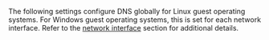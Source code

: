 <!-- Code generated from the comments of the GlobalDnsSettings struct in builder/vsphere/clone/step_customize.go; DO NOT EDIT MANUALLY -->

The following settings configure DNS globally for Linux guest operating systems.
For Windows guest operating systems, this is set for each network interface. Refer to the [network interface](#network_interface) section for additional details.

<!-- End of code generated from the comments of the GlobalDnsSettings struct in builder/vsphere/clone/step_customize.go; -->
